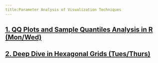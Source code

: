 ```yaml
---
title:Parameter Analysis of Visualization Techniques
---
```

## [1. QQ Plots and Sample Quantiles Analysis in R (Mon/Wed)](https://www.youtube.com/watch?v=RKcvdK5DNZU&ab_channel=MartinFluder)
## [2. Deep Dive in Hexagonal Grids (Tues/Thurs)](https://www.youtube.com/watch?v=oUgAx_Fosvg)

